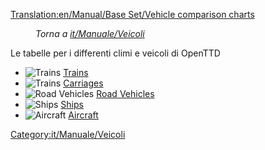 [[Translation:en/Manual/Base Set/Vehicle comparison charts]]

:''Torna a [[it/Manuale/Veicoli]]''

Le tabelle per i differenti climi e veicoli di OpenTTD

*[[File:en/Manual/Manual html m16a497ce.png|Trains]] [[en/Manual/Base Set/Trains/Train Comparison|Trains]]
*[[File:en/Manual/Manual html m16a497ce.png|Trains]] [[en/Manual/Base Set/Trains/Carriages Comparison|Carriages]]
*[[File:en/Manual/Manual html m3518e48c.png|Road Vehicles]] [[en/Manual/Base Set/Road Vehicles/Road vehicle comparison|Road Vehicles]]
*[[File:en/Manual/Manual html 53123a33.png|Ships]] [[en/Manual/Base Set/Ships/Ship Comparison|Ships]]
*[[File:en/Manual/Manual html 442702e6.png|Aircraft]] [[en/Manual/Base Set/Aircraft/Air Comparison|Aircraft]]

[[Category:it/Manuale/Veicoli]]